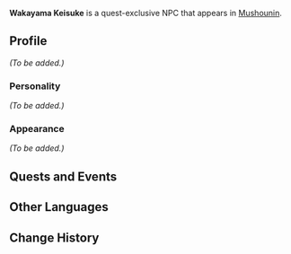 {{Character Infobox
|type             = Quest NPC
|image            = NPC Sasano.png
|region           = Inazuma
|title            = Played by Sasano
|sibling          = Wakayama Kojuurou
|siblingNote      = brother
}}
'''Wakayama Keisuke''' is a quest-exclusive NPC that appears in [[Mushounin]].

==Profile==
<!-- Detailed story/lore information goes here. -->
''(To be added.)''

===Personality===
''(To be added.)''

===Appearance===
<!-- Keep appearance section short and concise. Limit to 2 paragraphs with 3-4 sentences each. -->
''(To be added.)''

==Quests and Events==
{{Quests and Events}}

==Other Languages==
{{Other Languages
|default_hidden = 1
|en      = Wakayama Keisuke
|zhs     = 若山敬助
|zhs_rm  = Ruòshān Jìngzhù
|zht     = 若山敬助
|zht_rm  = Ruòshān Jìngzhù
|ja      = 若山敬助
|ja_rm   = Wakayama Keisuke
|ko      = 와카야마 케이스케
|ko_rm   = Wakayama Keisuke
|es      = Wakayama Keisuke
|fr      = Wakayama Keisuke
|ru      = Вакаяма Кэйсукэ
|th      = Wakayama Keisuke
|vi      = Wakayama Keisuke
|de      = Wakayama Keisuke
|id      = Wakayama Keisuke
|pt      = Wakayama Keisuke
|tr      = Wakayama Keisuke
|it      = Wakayama Keisuke
}}

==Change History==
{{Change History|2.8}}
<!--
==References==
{{Reflist}}
-->